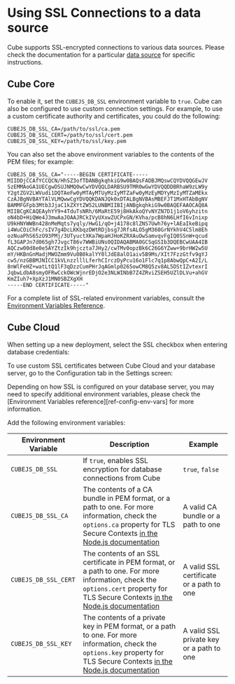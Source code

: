 # Using SSL Connections to a data source

Cube supports SSL-encrypted connections to various data sources. Please check
the documentation for a particular [data source][ref-config-db] for specific
instructions.

## Cube Core

To enable it, set the `CUBEJS_DB_SSL` environment variable to `true`. Cube can
also be configured to use custom connection settings. For example, to use a
custom certificate authority and certificates, you could do the following:

```dotenv
CUBEJS_DB_SSL_CA=/path/to/ssl/ca.pem
CUBEJS_DB_SSL_CERT=/path/to/ssl/cert.pem
CUBEJS_DB_SSL_KEY=/path/to/ssl/key.pem
```

You can also set the above environment variables to the contents of the PEM
files; for example:

```dotenv
CUBEJS_DB_SSL_CA="-----BEGIN CERTIFICATE-----
MIIDDjCCAfYCCQCN/HhSZ3ofTDANBgkqhkiG9w0BAQsFADBJMQswCQYDVQQGEwJV
SzEMMAoGA1UECgwDSUJNMQ0wCwYDVQQLDARBSU9TMR0wGwYDVQQDDBRhaW9zLW9y
Y2gtZGV2LWVudi1DQTAeFw0yMTAyMTUyMzIyMTZaFw0yMzEyMDYyMzIyMTZaMEkx
CzAJBgNVBAYTAlVLMQwwCgYDVQQKDANJQk0xDTALBgNVBAsMBEFJT1MxHTAbBgNV
BAMMFGFpb3Mtb3JjaC1kZXYtZW52LUNBMIIBIjANBgkqhkiG9w0BAQEFAAOCAQ8A
MIIBCgKCAQEAyhYY9+4TduTsNRh/6MaRtE59j8HkAkoQYvNYZN7D1j1oV6yhzitn
oN4bD+HiQWe4J3mwAaJOAAJRCkIVyUXxwZUCPxGN/KVha/pcB8hN6LHfI6vInixp
U9kHNYWWBn428nMeMqts7yqly/HwG1/qO+j4178c8lZNS7Uwh76y+lAEaIkeBipq
i4WuCOiChFc/sIV7g4DcLKKbqzDWtRDjbsg7JRfsALO5gM360GrNYkhV4C5lm8Eh
ozNuaPhS65zO93PMj/3UTyuctXKa7WpaHJHoKZRXAuOwSamvqvFgIQ0SSnW+qcud
fL3GAPJn7d065gh7JvgcT86v7WWBiUNs0QIDAQABMA0GCSqGSIb3DQEBCwUAA4IB
AQCzw00d8e0e5AYZtzIk9hjczta7JHy2/cwTMv0opzBk6C26G6YZww+9brHW2w5U
mY/HKBnGnMadjMWOZmm9Vu0B0kalYY0lJdE8alO1aiv5B9Ms/XIt7FzzGtfv9gYJ
cw5/nzGBBMJNICC1kVLnzzlllLferhCIrczDyPcu16o1Flc7q1p8AbwQpC+A2I/L
8nWlFeHZ+watLtQ1lF3qDzzCumPHrJqAGmlp0265owCM8Q5zv8AL5DStIZvtexrI
JqbwLdbA8smyOFRwCckOWcWjnrEDjO2e3NLWINbB7Z4ZRviZSEH5UZlDLVu+ahGV
KmZIuh7+XpXzJ1MN0SBZXgXH
-----END CERTIFICATE-----"
```

For a complete list of SSL-related environment variables, consult the
[Environment Variables Reference][ref-env-var].

## Cube Cloud

When setting up a new deployment, select the SSL checkbox when entering database
credentials:

<Screenshot
  alt="Cube Cloud Database Connection Screen for Postgres"
  src="https://ucarecdn.com/a3edc952-41e2-4320-8c32-4524c85af5a6/"
/>

To use custom SSL certificates between Cube Cloud and your database server, go
to the <Btn>Configuration</Btn> tab in the <Btn>Settings</Btn> screen:

<WarningBox>

Depending on how SSL is configured on your database server, you may need to
specify additional environment variables, please check the [Environment
Variables reference][ref-config-env-vars] for more information.

</WarningBox>

<Screenshot
  alt="Cube Cloud Database Connection Screen"
  src="https://ucarecdn.com/1fd4354c-deec-4fc1-bfdb-e05636021efd/"
/>

Add the following environment variables:

| Environment Variable | Description                                                                                                                                                                                                 | Example                                  |
| -------------------- | ----------------------------------------------------------------------------------------------------------------------------------------------------------------------------------------------------------- | ---------------------------------------- |
| `CUBEJS_DB_SSL`      | If `true`, enables SSL encryption for database connections from Cube                                                                                                                                        | `true`, `false`                          |
| `CUBEJS_DB_SSL_CA`   | The contents of a CA bundle in PEM format, or a path to one. For more information, check the `options.ca` property for TLS Secure Contexts [in the Node.js documentation][nodejs-docs-tls-options]          | A valid CA bundle or a path to one       |
| `CUBEJS_DB_SSL_CERT` | The contents of an SSL certificate in PEM format, or a path to one. For more information, check the `options.cert` property for TLS Secure Contexts [in the Node.js documentation][nodejs-docs-tls-options] | A valid SSL certificate or a path to one |
| `CUBEJS_DB_SSL_KEY`  | The contents of a private key in PEM format, or a path to one. For more information, check the `options.key` property for TLS Secure Contexts [in the Node.js documentation][nodejs-docs-tls-options]       | A valid SSL private key or a path to one |

[nodejs-docs-tls-options]:
  https://nodejs.org/docs/latest/api/tls.html#tls_tls_createsecurecontext_options
[ref-config-db]: /product/configuration/data-sources
[ref-env-var]: /product/configuration/reference/environment-variables
